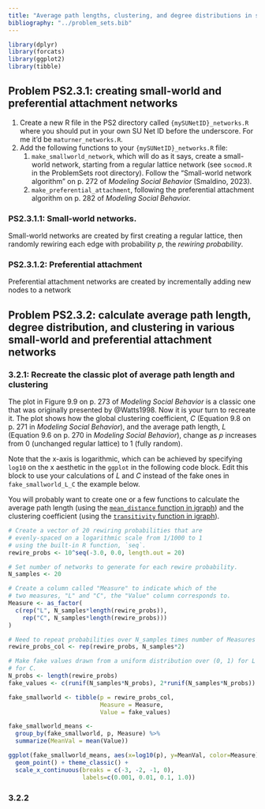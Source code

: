 ```yaml
---
title: "Average path lengths, clustering, and degree distributions in small-world and preferential attachment networks"
bibliography: "../problem_sets.bib"
---
```


```r
library(dplyr)
library(forcats)
library(ggplot2)
library(tibble)
```

## Problem PS2.3.1: creating small-world and preferential attachment networks

1.  Create a new R file in the PS2 directory called `{mySUNetID}_networks.R` where you should put in your own SU Net ID before the underscore. For me it'd be `maturner_networks.R`.
2.  Add the following functions to your `{mySUNetID}_networks.R` file:
    1.  `make_smallworld_network`, which will do as it says, create a small-world network, starting from a regular lattice network (see `socmod.R` in the ProblemSets root directory). Follow the "Small-world network algorithm" on p. 272 of *Modeling Social Behavior* (Smaldino, 2023).
    2.  `make_preferential_attachment`, following the preferential attachment algorithm on p. 282 of *Modeling Social Behavior.*

### PS2.3.1.1: Small-world networks.

Small-world networks are created by first creating a regular lattice, then randomly rewiring each edge with probability $p,$ the *rewiring probability*.

### PS2.3.1.2: Preferential attachment

Preferential attachment networks are created by incrementally adding new nodes to a network

## Problem PS2.3.2: calculate average path length, degree distribution, and clustering in various small-world and preferential attachment networks

### 3.2.1: Recreate the classic plot of average path length and clustering

The plot in Figure 9.9 on p. 273 of *Modeling Social Behavior* is a classic one that was originally presented by @Watts1998. Now it is your turn to recreate it. The plot shows how the global clustering coefficient, $C$ (Equation 9.8 on p. 271 in *Modeling Social Behavior*), and the average path length, $L$ (Equation 9.6 on p. 270 in *Modeling Social Behavior*), change as $p$ increases from 0 (unchanged regular lattice) to 1 (fully random).

Note that the x-axis is logarithmic, which can be achieved by specifying `log10` on the x aesthetic in the `ggplot` in the following code block. Edit this block to use your calculations of $L$ and $C$ instead of the fake ones in `fake_smallworld_L_C` the example below.

You will probably want to create one or a few functions to calculate the average path length (using the [`mean_distance` function in igraph](https://igraph.org/r/doc/distances.html)) and the clustering coefficient (using the [`transitivity` function in igraph](https://igraph.org/r/doc/transitivity.html)). 

```r

# Create a vector of 20 rewiring probabilities that are
# evenly-spaced on a logarithmic scale from 1/1000 to 1
# using the built-in R function, `seq`.
rewire_probs <- 10^seq(-3.0, 0.0, length.out = 20)

# Set number of networks to generate for each rewire probability.
N_samples <- 20

# Create a column called "Measure" to indicate which of the
# two measures, "L" and "C", the "Value" column corresponds to.
Measure <- as_factor(
  c(rep("L", N_samples*length(rewire_probs)),
    rep("C", N_samples*length(rewire_probs)))
)

# Need to repeat probabilities over N_samples times number of Measures (2).
rewire_probs_col <- rep(rewire_probs, N_samples*2)

# Make fake values drawn from a uniform distribution over (0, 1) for L and (0, 2)
# for C.
N_probs <- length(rewire_probs)
fake_values <- c(runif(N_samples*N_probs), 2*runif(N_samples*N_probs))

fake_smallworld <- tibble(p = rewire_probs_col,
                          Measure = Measure,
                          Value = fake_values)

fake_smallworld_means <- 
  group_by(fake_smallworld, p, Measure) %>%
  summarize(MeanVal = mean(Value))

ggplot(fake_smallworld_means, aes(x=log10(p), y=MeanVal, color=Measure)) + 
  geom_point() + theme_classic() + 
  scale_x_continuous(breaks = c(-3, -2, -1, 0), 
                     labels=c(0.001, 0.01, 0.1, 1.0))
```


### 3.2.2 


